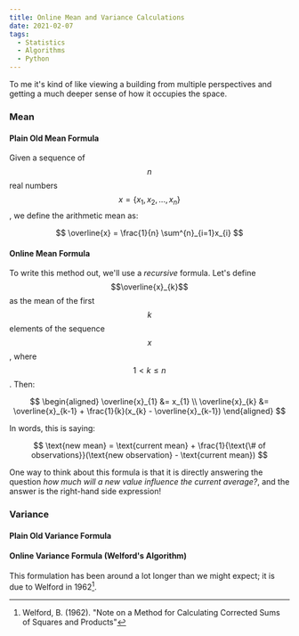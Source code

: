 ```yaml
---
title: Online Mean and Variance Calculations
date: 2021-02-07
tags:
  - Statistics
  - Algorithms
  - Python
---
```


To me it's kind of like viewing a building from multiple perspectives and getting a much deeper sense of how it occupies the space.

### Mean

#### Plain Old Mean Formula

Given a sequence of $$n$$ real numbers $$x=\{x_{1}, x_{2}, ..., x_{n}\}$$, we define the arithmetic mean as:

$$
\overline{x} = \frac{1}{n} \sum^{n}_{i=1}x_{i}
$$

#### Online Mean Formula

To write this method out, we'll use a *recursive* formula. Let's define $$\overline{x}_{k}$$ as the mean of the first $$k$$ elements of the sequence $$x$$, where $$1 < k \leq n$$. Then:

$$
\begin{aligned}
\overline{x}_{1} &= x_{1} \\
\overline{x}_{k} &= \overline{x}_{k-1} + \frac{1}{k}(x_{k} - \overline{x}_{k-1})
\end{aligned}
$$

In words, this is saying:

$$
\text{new mean} = \text{current mean} + \frac{1}{\text{\# of observations}}(\text{new observation} - \text{current mean})
$$

One way to think about this formula is that it is directly answering the question *how much will a new value influence the current average?*, and the answer is the right-hand side expression!

### Variance

#### Plain Old Variance Formula


#### Online Variance Formula (Welford's Algorithm)

This formulation has been around a lot longer than we might expect; it is due to Welford in 1962[^1].


[^1]: Welford, B. (1962). "Note on a Method for Calculating Corrected Sums of Squares and Products"
